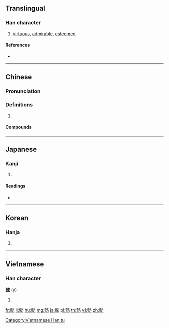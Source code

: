 ==Translingual==
{{stroke order|type=animate}}

===Han character===
{{Han char|rn=61|rad=心|as=18|sn=22|four=47138|canj=GTIOP,GTMOP|ids=⿰壹恣}}

# [[virtuous]], [[admirable]], [[esteemed]]

====References====
* {{Han ref|kx=0409.050|dkj=11501|dj=0749.070|hdz=42371.030|uh=61FF|ud=25087|bh=C574|bd=50548}}

----

==Chinese==
{{zh-forms}}

===Pronunciation===
{{zh-pron
|m=yì
|c=ji3
|mc=y
|oc=y
|cat=
}}

===Definitions===
{{zh-hanzi}}

# {{rfdef|zh}}

====Compounds====
{{zh-der|嘉言懿行|懿德|懿戒|懿戚|懿文|懿旨|懿濞|懿筐|懿範|懿範長昭|懿行|懿親|懿言|懿鑒|懿鑠|淑懿|聖德懿行|貞懿賢淑}}

----

==Japanese==

===Kanji===
{{ja-kanji|grade=|rs=心18}}

# {{defn|lang=ja|sort=心18}}

====Readings====
* {{ja-readings|on=[[い]] (i)|kun=[[よい]] (yoi)}}

----

==Korean==

===Hanja===
{{ko-hanja|hangeul=의|eumhun=|rv=ui|mr=ŭi|y=uy}}

# {{defn|lang=ko|sort=心18}}

----

==Vietnamese==

===Han character===
'''懿''' ([[ý]])

# {{defn|lang=vi}}

[[Category:Vietnamese Han tu]]

[[fr:懿]]
[[li:懿]]
[[hu:懿]]
[[mg:懿]]
[[ja:懿]]
[[pl:懿]]
[[th:懿]]
[[vi:懿]]
[[zh:懿]]